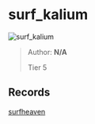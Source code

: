 
# surf_kalium

![surf_kalium](https://raw.githubusercontent.com/Sayt123/SurfMapPics/Maps-and-bonuses/csgo/surf_kalium.jpg)

> Author: **N/A**
>
> Tier 5

## Records

[surfheaven](https://surfheaven.eu/map/surf_kalium)
